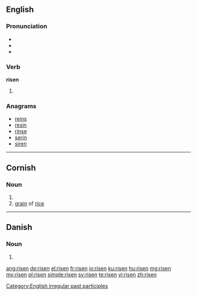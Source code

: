 ==English==

===Pronunciation===
* {{IPA|/ˈɻɪzən/}}
* {{audio|en-us-risen.ogg|Audio (US)}}
* {{rhymes|ɪzən}}

===Verb===
'''risen'''

# {{past participle of|rise}}

===Anagrams===
* [[reins#English|reins]]
* [[resin#English|resin]]
* [[rinse#English|rinse]]
* [[serin#English|serin]]
* [[siren#English|siren]]

[[Category:English irregular past participles]]

----

==Cornish==

===Noun===
{{kw-noun|f}}

# {{singulative of|ris|lang=kw}}
# [[grain]] of [[rice]]

----

==Danish==

===Noun===
{{head|da|noun form|g=c}}

# {{form of|singular definite|ris|lang=da}}

[[ang:risen]]
[[de:risen]]
[[el:risen]]
[[fr:risen]]
[[io:risen]]
[[ku:risen]]
[[hu:risen]]
[[mg:risen]]
[[my:risen]]
[[pl:risen]]
[[simple:risen]]
[[sv:risen]]
[[te:risen]]
[[vi:risen]]
[[zh:risen]]